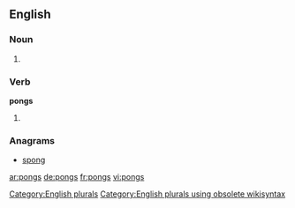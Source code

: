 ==English==

===Noun===
{{head|en}}

# {{plural of|pong}}

===Verb===
'''pongs'''

# {{en-third-person singular of|pong}}

===Anagrams===
* [[spong#English|spong]]

[[Category:English plurals]][[Category:English plurals using obsolete wikisyntax]]

[[ar:pongs]]
[[de:pongs]]
[[fr:pongs]]
[[vi:pongs]]